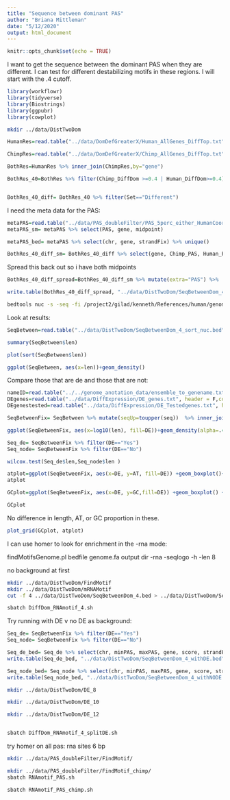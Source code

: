 ```yaml
---
title: "Sequence between dominant PAS"
author: "Briana Mittleman"
date: "5/12/2020"
output: html_document
---
```


```r
knitr::opts_chunk$set(echo = TRUE)
```

I want to get the sequence between the dominant PAS when they are different. I can test for different destabilizing motifs in these regions. I will start with the .4 cutoff. 


```r
library(workflowr)
library(tidyverse)
library(Biostrings)
library(ggpubr)
library(cowplot)

```

```bash
mkdir ../data/DistTwoDom
```



```r
HumanRes=read.table("../data/DomDefGreaterX/Human_AllGenes_DiffTop.txt", col.names = c("Human_PAS", "gene","Human_DiffDom"),stringsAsFactors = F)

ChimpRes=read.table("../data/DomDefGreaterX/Chimp_AllGenes_DiffTop.txt", col.names = c("Chimp_PAS", "gene","Chimp_DiffDom"),stringsAsFactors = F)

BothRes=HumanRes %>% inner_join(ChimpRes,by="gene")

BothRes_40=BothRes %>% filter(Chimp_DiffDom >=0.4 | Human_DiffDom>=0.4) %>% mutate(Set= ifelse(Human_PAS==Chimp_PAS,"Same", "Different"),cut=40)


BothRes_40_diff= BothRes_40 %>% filter(Set=="Different")
```


I need the meta data for the PAS:

```r
metaPAS=read.table("../data/PAS_doubleFilter/PAS_5perc_either_HumanCoord_BothUsage_meta_doubleFilter.txt",stringsAsFactors = F, header = T) %>% mutate(midpoint=start+100)
metaPAS_sm= metaPAS %>% select(PAS, gene, midpoint)

metaPAS_bed= metaPAS %>% select(chr, gene, strandFix) %>% unique()

BothRes_40_diff_sm= BothRes_40_diff %>% select(gene, Chimp_PAS, Human_PAS) %>% gather("species", "PAS", -gene) %>% inner_join(metaPAS_sm, by=c("gene", "PAS"))
```
Spread this back out so i have both midpoints  

```r
BothRes_40_diff_spread=BothRes_40_diff_sm %>% mutate(extra="PAS") %>%  spread(extra,midpoint) %>% group_by(gene) %>% summarise(minPAS=min(PAS), maxPAS=max(PAS)) %>% inner_join(metaPAS_bed, by="gene") %>%mutate(score=0) %>% select(chr, minPAS, maxPAS, gene, score, strandFix ) %>% arrange(chr, minPAS)

write.table(BothRes_40_diff_spread, "../data/DistTwoDom/SeqBetweenDom_4.bed", quote = F, col.names = F, row.names = F, sep="\t")

```


```bash
bedtools nuc -s -seq -fi /project2/gilad/kenneth/References/human/genome/hg38.fa -bed ../data/DistTwoDom/SeqBetweenDom_4.bed > ../data/DistTwoDom/SeqBetweenDom_4_sort_nuc.bed
```

Look at results: 

```r
SeqBetween=read.table("../data/DistTwoDom/SeqBetweenDom_4_sort_nuc.bed", col.names = c(colnames(BothRes_40_diff_spread),"AT", "GC", "A", "C", "G", "T","N", "other", "len", "seq" ))

summary(SeqBetween$len)

plot(sort(SeqBetween$len))
```


```r
ggplot(SeqBetween, aes(x=len))+geom_density()
```

Compare those that are de and those that are not:  

```r
nameID=read.table("../../genome_anotation_data/ensemble_to_genename.txt",sep="\t", header = T, stringsAsFactors = F)
DEgenes=read.table("../data/DiffExpression/DE_genes.txt", header = F,col.names = c("Gene_stable_ID"),stringsAsFactors = F) %>% inner_join(nameID, by="Gene_stable_ID") %>% dplyr::select(Gene.name) %>% dplyr::rename("gene"=Gene.name)
DEgenestested=read.table("../data/DiffExpression/DE_Testedgenes.txt", header = F,col.names = c("Gene_stable_ID"),stringsAsFactors = F) %>% inner_join(nameID, by="Gene_stable_ID") %>% dplyr::select(Gene.name) %>% dplyr::rename("gene"=Gene.name) %>% mutate(DE=ifelse(gene %in% DEgenes$gene, "Yes", "No"))
```


 
```r
SeqBetweenFix= SeqBetween %>% mutate(seqUp=toupper(seq))  %>% inner_join(DEgenestested, by="gene")

ggplot(SeqBetweenFix, aes(x=log10(len), fill=DE))+geom_density(alpha=.4)
```

```r
Seq_de= SeqBetweenFix %>% filter(DE=="Yes")
Seq_node= SeqBetweenFix %>% filter(DE=="No")

wilcox.test(Seq_de$len,Seq_node$len )
```


```r
atplot=ggplot(SeqBetweenFix, aes(x=DE, y=AT, fill=DE)) +geom_boxplot()+geom_jitter()+stat_compare_means() +scale_fill_brewer(palette = "Set1")+ theme(legend.position = "none")
atplot
```
```r
GCplot=ggplot(SeqBetweenFix, aes(x=DE, y=GC,fill=DE)) +geom_boxplot() +geom_jitter()+stat_compare_means()+scale_fill_brewer(palette = "Set1") + theme(legend.position = "none")

GCplot
```

No difference in length, AT, or GC proportion in these.

```r
plot_grid(GCplot, atplot)
```

I can use homer to look for enrichment in the -rna mode:

findMotifsGenome.pl bedfile genome.fa output dir -rna -seqlogo -h -len 8 

no background at first  
```bash

mkdir ../data/DistTwoDom/FindMotif
mkdir ../data/DistTwoDom/mRNAMotif
cut -f 4 ../data/DistTwoDom/SeqBetweenDom_4.bed > ../data/DistTwoDom/SeqBetweenDom_4_genes.txt

sbatch DiffDom_RNAmotif_4.sh
```

Try running with DE v no DE as background:  

```r
Seq_de= SeqBetweenFix %>% filter(DE=="Yes")
Seq_node= SeqBetweenFix %>% filter(DE=="No")

Seq_de_bed= Seq_de %>% select(chr, minPAS, maxPAS, gene, score, strandFix)
write.table(Seq_de_bed, "../data/DistTwoDom/SeqBetweenDom_4_withDE.bed", col.names = F, quote = F, row.names = F, sep="\t")

Seq_node_bed= Seq_node %>% select(chr, minPAS, maxPAS, gene, score, strandFix)
write.table(Seq_node_bed, "../data/DistTwoDom/SeqBetweenDom_4_withNODE.bed", col.names = F, quote = F, row.names = F, sep="\t")
```

```bash
mkdir ../data/DistTwoDom/DE_8

mkdir ../data/DistTwoDom/DE_10

mkdir ../data/DistTwoDom/DE_12


sbatch DiffDom_RNAmotif_4_splitDE.sh
```


try homer on all pas: 
rna sites 6 bp

```bash
mkdir ../data/PAS_doubleFilter/FindMotif/

mkdir ../data/PAS_doubleFilter/FindMotif_chimp/
sbatch RNAmotif_PAS.sh

sbatch RNAmotif_PAS_chimp.sh


```


